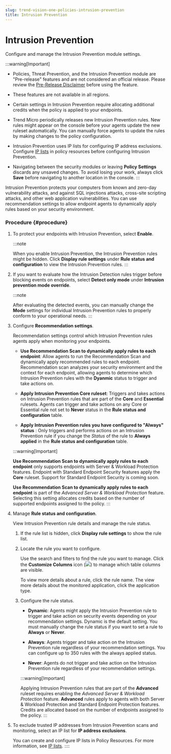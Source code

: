 ```yaml
---
slug: trend-vision-one-policies-intrusion-prevention
title: Intrusion Prevention
---
```

# Intrusion Prevention

Configure and manage the Intrusion Prevention module settings.

:::warning[Important]

- Policies, Threat Prevention, and the Intrusion Prevention module are "Pre-release" features and are not considered an official release. Please review the [Pre-Release Disclaimer](pre-release-disclaimer.mdx) before using the feature.

- These features are not available in all regions.

- Certain settings in Intrusion Prevention require allocating additional credits when the policy is applied to your endpoints.

- Trend Micro periodically releases new Intrusion Prevention rules. New rules might appear on the console before your agents update the new ruleset automatically. You can manually force agents to update the rules by making changes to the policy configuration.

- Intrusion Prevention uses IP lists for configuring IP address exclusions. Configure [IP lists](resources-ip-lists.mdx) in policy resources before configuring Intrusion Prevention.

- Navigating between the security modules or leaving **Policy Settings** discards any unsaved changes. To avoid losing your work, always click **Save** before navigating to another location in the console.
:::

Intrusion Prevention protects your computers from known and zero-day vulnerability attacks, and against SQL injections attacks, cross-site scripting attacks, and other web application vulnerabilities. You can use recommendation settings to allow endpoint agents to dynamically apply rules based on your security environment.

### Procedure {#procedure}

1.  To protect your endpoints with Intrusion Prevention, select **Enable**.

    :::note

    When you enable Intrusion Prevention, the Intrusion Prevention rules might be hidden. Click **Display rule settings** under **Rule status and configuration** to view the Intrusion Prevention rules.
    :::

2.  If you want to evaluate how the Intrusion Detection rules trigger before blocking events on endpoints, select **Detect only mode** under **Intrusion prevention mode override**.

    :::note

    After evaluating the detected events, you can manually change the **Mode** settings for individual Intrusion Prevention rules to properly conform to your operational needs.
    :::

3.  Configure **Recommendation settings**.

    Recommendation settings control which Intrusion Prevention rules agents apply when monitoring your endpoints.

    - **Use Recommendation Scan to dynamically apply rules to each endpoint**: Allow agents to run the Recommendation Scan and dynamically apply recommended rules to each endpoint. Recommendation scan analyzes your security environment and the context for each endpoint, allowing agents to determine which Intrusion Prevention rules with the **Dyanmic** status to trigger and take actions on.

    - **Apply Intrusion Prevention Core ruleset**: Triggers and takes actions on Intrusion Prevention rules that are part of the **Core** and **Essential** rulesets. Agents can trigger and take actions on any Core or Essential rule not set to **Never** status in the **Rule status and configuration** table.

    - **Apply Intrusion Prevention rules you have configured to "Always" status** : Only triggers and performs actions on an Intrusion Prevention rule if you change the *Status* of the rule to **Always applied** in the **Rule status and configuration** table.

    :::warning[Important]

    **Use Recommendation Scan to dynamically apply rules to each endpoint** only supports endpoints with Server & Workload Protection features. Endpoint with Standard Endpoint Security features apply the **Core** ruleset. Support for Standard Endpoint Security is coming soon.

    **Use Recommendation Scan to dynamically apply rules to each endpoint** is part of the *Advanced Server & Workload Protection* feature. Selecting this setting allocates credits based on the number of supported endpoints assigned to the policy.
    :::

4.  Manage **Rule status and configuration**.

    View Intrusion Prevention rule details and manage the rule status.

    1.  If the rule list is hidden, click **Display rule settings** to show the rule list.

    2.  Locate the rule you want to configure.

        Use the search and filters to find the rule you want to manage. Click the **Customize Columns** icon (![](/images/columns=dafaf686-f263-4003-b252-91dbb0ee6fd8.webp)) to manage which table columns are visible.

        To view more details about a rule, click the rule name. The view more details about the monitored application, click the application type.

    3.  Configure the rule status.

        - **Dynamic**: Agents might apply the Intrusion Prevention rule to trigger and take action on security events depending on your recommendation settings. Dynamic is the default setting. You must manually change the rule status if you want to set a rule to **Always** or **Never**.

        - **Always**: Agents trigger and take action on the Intrusion Prevention rule regardless of your recommendation settings. You can configure up to 350 rules with the always applied status.

        - **Never**: Agents do not trigger and take action on the Intrusion Prevention rule regardless of your recommendation settings.

        :::warning[Important]

        Applying Intrusion Prevention rules that are part of the **Advanced** ruleset requires enabling the *Advanced Server & Workload Protection* feature. **Advanced** rules apply to agents with both Server & Workload Protection and Standard Endpoint Protection features. Credits are allocated based on the number of endpoints assigned to the policy.
        :::

5.  To exclude trusted IP addresses from Intrusion Prevention scans and monitoring, select an IP list for **IP address exclusions**.

    You can create and configure IP lists in Policy Resources. For more information, see [IP lists](resources-ip-lists.mdx).
::::
